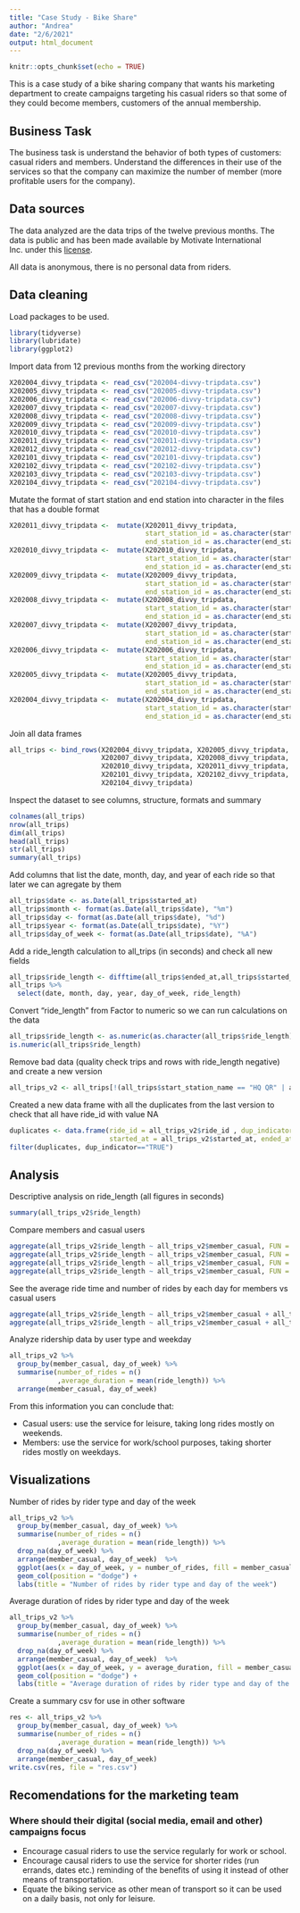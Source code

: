 ```yaml
---
title: "Case Study - Bike Share"
author: "Andrea"
date: "2/6/2021"
output: html_document
---
```


```r
knitr::opts_chunk$set(echo = TRUE)
```

This is a case study of a bike sharing company that wants his marketing department to create campaigns targeting his casual riders so that some of they could become members, customers of the annual membership.

## Business Task

The business task is understand the behavior of both types of customers: casual riders and members. Understand the differences in their use of the services so that the company can maximize the number of member (more profitable users for the company).


## Data sources

The data analyzed are the data trips of the twelve previous months. The data is public and has been made available by Motivate International Inc. under this [license](https://www.divvybikes.com/data-license-agreement).

All data is anonymous, there is no personal data from riders.

## Data cleaning

Load packages to be used.
```r
library(tidyverse)
library(lubridate)
library(ggplot2)
```

Import data from 12 previous months from the working directory
```r
X202004_divvy_tripdata <- read_csv("202004-divvy-tripdata.csv")
X202005_divvy_tripdata <- read_csv("202005-divvy-tripdata.csv")
X202006_divvy_tripdata <- read_csv("202006-divvy-tripdata.csv")
X202007_divvy_tripdata <- read_csv("202007-divvy-tripdata.csv")
X202008_divvy_tripdata <- read_csv("202008-divvy-tripdata.csv")
X202009_divvy_tripdata <- read_csv("202009-divvy-tripdata.csv")
X202010_divvy_tripdata <- read_csv("202010-divvy-tripdata.csv")
X202011_divvy_tripdata <- read_csv("202011-divvy-tripdata.csv")
X202012_divvy_tripdata <- read_csv("202012-divvy-tripdata.csv")
X202101_divvy_tripdata <- read_csv("202101-divvy-tripdata.csv")
X202102_divvy_tripdata <- read_csv("202102-divvy-tripdata.csv")
X202103_divvy_tripdata <- read_csv("202103-divvy-tripdata.csv")
X202104_divvy_tripdata <- read_csv("202104-divvy-tripdata.csv")
```
Mutate the format of start station and end station into character in the files that has a double format
```r
X202011_divvy_tripdata <-  mutate(X202011_divvy_tripdata, 
                                  start_station_id = as.character(start_station_id), 
                                  end_station_id = as.character(end_station_id))
X202010_divvy_tripdata <-  mutate(X202010_divvy_tripdata, 
                                  start_station_id = as.character(start_station_id), 
                                  end_station_id = as.character(end_station_id)) 
X202009_divvy_tripdata <-  mutate(X202009_divvy_tripdata, 
                                  start_station_id = as.character(start_station_id), 
                                  end_station_id = as.character(end_station_id)) 
X202008_divvy_tripdata <-  mutate(X202008_divvy_tripdata, 
                                  start_station_id = as.character(start_station_id), 
                                  end_station_id = as.character(end_station_id)) 
X202007_divvy_tripdata <-  mutate(X202007_divvy_tripdata, 
                                  start_station_id = as.character(start_station_id), 
                                  end_station_id = as.character(end_station_id)) 
X202006_divvy_tripdata <-  mutate(X202006_divvy_tripdata, 
                                  start_station_id = as.character(start_station_id), 
                                  end_station_id = as.character(end_station_id)) 
X202005_divvy_tripdata <-  mutate(X202005_divvy_tripdata, 
                                  start_station_id = as.character(start_station_id), 
                                  end_station_id = as.character(end_station_id)) 
X202004_divvy_tripdata <-  mutate(X202004_divvy_tripdata, 
                                  start_station_id = as.character(start_station_id), 
                                  end_station_id = as.character(end_station_id))
```

Join all data frames
```r
all_trips <- bind_rows(X202004_divvy_tripdata, X202005_divvy_tripdata, X202006_divvy_tripdata, 
                       X202007_divvy_tripdata, X202008_divvy_tripdata, X202009_divvy_tripdata, 
                       X202010_divvy_tripdata, X202011_divvy_tripdata, X202012_divvy_tripdata, 
                       X202101_divvy_tripdata, X202102_divvy_tripdata, X202103_divvy_tripdata, 
                       X202104_divvy_tripdata)
```

Inspect the dataset to see columns, structure, formats and summary
```r
colnames(all_trips)  
nrow(all_trips)  
dim(all_trips) 
head(all_trips) 
str(all_trips) 
summary(all_trips) 
```

Add columns that list the date, month, day, and year of each ride so that later we can agregate by them
```r
all_trips$date <- as.Date(all_trips$started_at)
all_trips$month <- format(as.Date(all_trips$date), "%m")
all_trips$day <- format(as.Date(all_trips$date), "%d")
all_trips$year <- format(as.Date(all_trips$date), "%Y")
all_trips$day_of_week <- format(as.Date(all_trips$date), "%A")

```
 
Add a ride_length calculation to all_trips (in seconds) and check all new fields
```r
all_trips$ride_length <- difftime(all_trips$ended_at,all_trips$started_at)
all_trips %>% 
  select(date, month, day, year, day_of_week, ride_length)
```

Convert "ride_length" from Factor to numeric so we can run calculations on the data
```r

all_trips$ride_length <- as.numeric(as.character(all_trips$ride_length))
is.numeric(all_trips$ride_length)
```

Remove bad data (quality check trips and rows with ride_length negative) and create a new version
```r
all_trips_v2 <- all_trips[!(all_trips$start_station_name == "HQ QR" | all_trips$ride_length<0),]
```


Created a new data frame with all the duplicates from the last version to check that all have ride_id with value NA
```r
duplicates <- data.frame(ride_id = all_trips_v2$ride_id , dup_indicator = duplicated(all_trips_v2$ride_id), 
                         started_at = all_trips_v2$started_at, ended_at = all_trips_v2$ended_at)
filter(duplicates, dup_indicator=="TRUE")
```

## Analysis

Descriptive analysis on ride_length (all figures in seconds)
```r
summary(all_trips_v2$ride_length)
```
Compare members and casual users
```r
aggregate(all_trips_v2$ride_length ~ all_trips_v2$member_casual, FUN = mean)
aggregate(all_trips_v2$ride_length ~ all_trips_v2$member_casual, FUN = median)
aggregate(all_trips_v2$ride_length ~ all_trips_v2$member_casual, FUN = max)
aggregate(all_trips_v2$ride_length ~ all_trips_v2$member_casual, FUN = min)
```
See the average ride time and number of rides by each day for members vs casual users
```r
aggregate(all_trips_v2$ride_length ~ all_trips_v2$member_casual + all_trips_v2$day_of_week, FUN = mean)
aggregate(all_trips_v2$ride_length ~ all_trips_v2$member_casual + all_trips_v2$day_of_week, FUN = length)
```

Analyze ridership data by user type and weekday
```r


all_trips_v2 %>% 
  group_by(member_casual, day_of_week) %>%  
  summarise(number_of_rides = n()		
            ,average_duration = mean(ride_length)) %>% 	
  arrange(member_casual, day_of_week)	
```

From this information you can conclude that:

* Casual users: use the service for leisure, taking long rides mostly on weekends.
* Members: use the service for work/school purposes, taking shorter rides mostly on weekdays.

## Visualizations

Number of rides by rider type and day of the week
```r
all_trips_v2 %>% 
  group_by(member_casual, day_of_week) %>% 
  summarise(number_of_rides = n()
            ,average_duration = mean(ride_length)) %>% 
  drop_na(day_of_week) %>% 
  arrange(member_casual, day_of_week)  %>% 
  ggplot(aes(x = day_of_week, y = number_of_rides, fill = member_casual)) +
  geom_col(position = "dodge") +
  labs(title = "Number of rides by rider type and day of the week")
```

Average duration of rides by rider type and day of the week
```r
all_trips_v2 %>% 
  group_by(member_casual, day_of_week) %>% 
  summarise(number_of_rides = n()
            ,average_duration = mean(ride_length)) %>% 
  drop_na(day_of_week) %>%
  arrange(member_casual, day_of_week)  %>% 
  ggplot(aes(x = day_of_week, y = average_duration, fill = member_casual)) +
  geom_col(position = "dodge") +
  labs(title = "Average duration of rides by rider type and day of the week")
```
Create a summary csv for use in other software
```r
res <- all_trips_v2 %>% 
  group_by(member_casual, day_of_week) %>% 
  summarise(number_of_rides = n()
            ,average_duration = mean(ride_length)) %>% 
  drop_na(day_of_week) %>%
  arrange(member_casual, day_of_week)
write.csv(res, file = "res.csv")
```


## Recomendations for the marketing team
### Where should their digital (social media, email and other) campaigns  focus

* Encourage casual riders to use the service regularly for work or school.
* Encourage causal riders to use the service for shorter rides (run errands, dates etc.) reminding of the benefits of using it instead of other means of transportation.
* Equate the biking service as other mean of transport so it can be used on a daily basis, not only for leisure.

